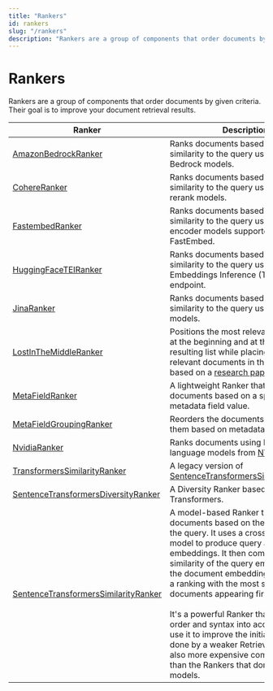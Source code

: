 ```yaml
---
title: "Rankers"
id: rankers
slug: "/rankers"
description: "Rankers are a group of components that order documents by given criteria. Their goal is to improve your document retrieval results."
---
```


# Rankers

Rankers are a group of components that order documents by given criteria. Their goal is to improve your document retrieval results.

| Ranker | Description |
| --- | --- |
| [AmazonBedrockRanker](/docs/pipeline-components/rankers/amazonbedrockranker.mdx) | Ranks documents based on their similarity to the query using Amazon Bedrock models. |
| [CohereRanker](/docs/pipeline-components/rankers/cohereranker.mdx) | Ranks documents based on their similarity to the query using Cohere rerank models. |
| [FastembedRanker](/docs/pipeline-components/rankers/fastembedranker.mdx) | Ranks documents based on their similarity to the query using cross-encoder models supported by FastEmbed. |
| [HuggingFaceTEIRanker](/docs/pipeline-components/rankers/huggingfaceteiranker.mdx) | Ranks documents based on their similarity to the query using a Text Embeddings Inference (TEI) API endpoint. |
| [JinaRanker](/docs/pipeline-components/rankers/jinaranker.mdx) | Ranks documents based on their similarity to the query using Jina AI models. |
| [LostInTheMiddleRanker](/docs/pipeline-components/rankers/lostinthemiddleranker.mdx) | Positions the most relevant documents at the beginning and at the end of the resulting list while placing the least relevant documents in the middle, based on a [research paper](https://arxiv.org/abs/2307.03172). |
| [MetaFieldRanker](/docs/pipeline-components/rankers/metafieldranker.mdx) | A lightweight Ranker that orders documents based on a specific metadata field value. |
| [MetaFieldGroupingRanker](/docs/pipeline-components/rankers/metafieldgroupingranker.mdx) | Reorders the documents by grouping them based on metadata keys. |
| [NvidiaRanker](/docs/pipeline-components/rankers/nvidiaranker.mdx) | Ranks documents using large-language models from [NVIDIA NIMs](https://ai.nvidia.com) . |
| [TransformersSimilarityRanker](/docs/pipeline-components/rankers/transformerssimilarityranker.mdx) | A legacy version of [SentenceTransformersSimilarityRanker](/docs/pipeline-components/rankers/sentencetransformerssimilarityranker.mdx). |
| [SentenceTransformersDiversityRanker](/docs/pipeline-components/rankers/sentencetransformersdiversityranker.mdx) | A Diversity Ranker based on Sentence Transformers. |
| [SentenceTransformersSimilarityRanker](/docs/pipeline-components/rankers/sentencetransformerssimilarityranker.mdx) | A model-based Ranker that orders documents based on their relevance to the query. It uses a cross-encoder model to produce query and document embeddings. It then compares the similarity of the query embedding to the document embeddings to produce a ranking with the most similar documents appearing first.  <br /> <br />It's a powerful Ranker that takes word order and syntax into account. You can use it to improve the initial ranking done by a weaker Retriever, but it's also more expensive computationally than the Rankers that don't use models. |
